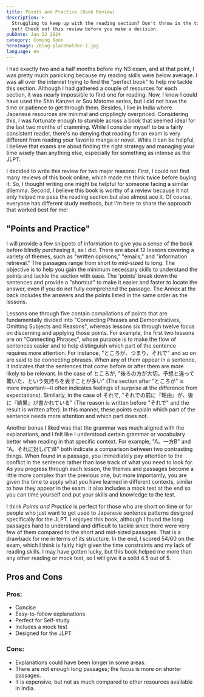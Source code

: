 ```yaml
---
title: Points and Practice (Book Review)
description: >-
  Struggling to keep up with the reading section? Don't throw in the towel just
  yet! Check out this review before you make a decision.
pubDate: Jan 22 2024
category: Coming Soon
heroImage: /blog-placeholder-1.jpg
language: en
---
```


I had exactly two and a half months before my N3 exam, and at that point, I was pretty much panicking because my reading skills were below average. I was all over the internet trying to find the "perfect book" to help me tackle this section. Although I had gathered a couple of resources for each section, it was nearly impossible to find one for reading. Now, I know I could have used the Shin Kanzen or Sou Matome series, but I did not have the time or patience to get through them. Besides, I live in India where Japanese resources are minimal and cripplingly overpriced. Considering this, I was fortunate enough to stumble across a book that seemed ideal for the last two months of cramming. While I consider myself to be a fairly consistent reader, there's no denying that reading for an exam is very different from reading your favorite manga or novel. While it can be helpful, I believe that exams are about finding the right strategy and managing your time wisely than anything else, especially for something as intense as the JLPT.

I decided to write this review for two major reasons: First, I could not find many reviews of this book online, which made me think twice before buying it. So, I thought writing one might be helpful for someone facing a similar dilemma. Second, I believe this book is worthy of a review because it not only helped me pass the reading section but also almost ace it. Of course, everyone has different study methods, but I'm here to share the approach that worked best for me!

## "Points and Practice"

I will provide a few snippets of information to give you a sense of the book before blindly purchasing it, as I did.
There are about 12 lessons covering a variety of themes, such as "written opinions," "emails," and "information retrieval." The passages range from short to mid-sized to long. The objective is to help you gain the minimum necessary skills to understand the points and tackle the section with ease. The 'points' break down the sentences and provide a "shortcut" to make it easier and faster to locate the answer, even if you do not fully comprehend the passage. The Annex at the back includes the answers and the points listed in the same order as the lessons.

Lessons one through five contain compilations of points that are fundamentally divided into "Connecting Phrases and Demonstratives, Omitting Subjects and Reasons", whereas lessons six through twelve focus on discerning and applying those points. For example, the first two lessons are on "Connecting Phrases", whose purpose is to make the flow of sentences easier and to help distinguish which part of the sentence requires more attention. For instance, "ところが、つまり、それで" and so on are said to be connecting phrases. When any of them appear in a sentence, it indicates that the sentences that come before or after them are more likely to be relevant. In the case of ところが, "後ろの方が大切。予想と違って驚いた、という気持ちを表すことが多い" (The section after "ところが" is more important—it often indicates feelings of surprise at the difference from expectations). Similarly, in the case of それで, "それでの前に『理由』が、後に『結果』が書かれている" (The reason is written before "それで" and the result is written after). In this manner, these points explain which part of the sentence needs more attention and which part does not.

Another bonus I liked was that the grammar was much aligned with the explanations, and I felt like I understood certain grammar or vocabulary better when reading in that specific context. For example, "A。一方B" and "A。それに対し(て)B" both indicate a comparison between two contrasting things. When found in a passage, you immediately pay attention to the conflict in the sentence rather than lose track of what you need to look for. As you progress through each lesson, the themes and passages become a little more complex than the previous one, but more importantly, you are given the time to apply what you have learned in different contexts, similar to how they appear in the exam. It also includes a mock test at the end so you can time yourself and put your skills and knowledge to the test.

I think *Points and Practice* is perfect for those who are short on time or for people who just want to get used to Japanese sentence patterns designed specifically for the JLPT. I enjoyed this book, although I found the long passages hard to understand and difficult to tackle since there were very few of them compared to the short and mid-sized passages. That is a drawback for me in terms of its structure. In the end, I scored 54/60 on the exam, which I think is fairly high given the time constraints and my lack of reading skills. I may have gotten lucky, but this book helped me more than any other reading or mock test, so I will give it a solid 4.5 out of 5.

## Pros and Cons

### Pros:
* Concise
* Easy-to-follow explanations
* Perfect for Self-study
* Includes a mock test
* Designed for the JLPT

### Cons:
* Explanations could have been longer in some areas.
* There are not enough long passages; the focus is more on shorter passages.
* It is expensive, but not as much compared to other resources available in India.

<Affiliate
    AffiliateImg={book}
    AffiliateAlt="Points and Practice Book"
    AffiliateLink="https://www.3anet.co.jp/np/en/books/3864/"
    AffiliateName="Click Here"
/>
